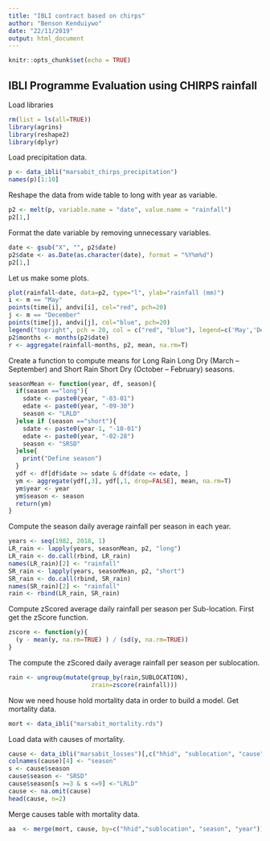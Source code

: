 ```yaml
---
title: "IBLI contract based on chirps"
author: "Benson Kenduiywo"
date: "22/11/2019"
output: html_document
---
```


```r
knitr::opts_chunk$set(echo = TRUE)
```

## IBLI Programme Evaluation using CHIRPS rainfall

 Load libraries
 
```r
rm(list = ls(all=TRUE))
library(agrins)
library(reshape2)
library(dplyr)

```

Load precipitation data.

```r
p <- data_ibli("marsabit_chirps_precipitation")
names(p)[1:10]

```

Reshape the data from wide table to long with year as variable.

```r
p2 <- melt(p, variable.name = "date", value.name = "rainfall")
p2[1,]

```

Format the date variable by removing unnecessary variables.

```r
date <- gsub("X", "", p2$date)
p2$date <- as.Date(as.character(date), format = "%Y%m%d")
p2[1,]

```

Let us make some plots.


```r
plot(rainfall~date, data=p2, type="l", ylab="rainfall (mm)")
i <- m == "May"
points(time[i], andvi[i], col="red", pch=20)
j <- m == "December"
points(time[j], andvi[j], col="blue", pch=20)
legend("topright", pch = 20, col = c("red", "blue"), legend=c('May','December'), title="Month")
p2$months <- months(p2$date)
r <- aggregate(rainfall~months, p2, mean, na.rm=T)

```

Create a function to compute means for Long Rain Long Dry (March -- September) and Short Rain Short Dry (October -- February) seasons.

```r
seasonMean <- function(year, df, season){
  if(season =="long"){
    sdate <- paste0(year, "-03-01")
    edate <- paste0(year, "-09-30")
    season <- "LRLD"
  }else if (season =="short"){
    sdate <- paste0(year-1, "-10-01")
    edate <- paste0(year, "-02-28")
    season <- "SRSD"
  }else{
    print("Define season")
  }
  ydf <- df[df$date >= sdate & df$date <= edate, ]
  ym <- aggregate(ydf[,3], ydf[,1, drop=FALSE], mean, na.rm=T)
  ym$year <- year
  ym$season <- season
  return(ym)
}

```

Compute the season daily average rainfall per season in each year.

```r
years <- seq(1982, 2018, 1)
LR_rain <- lapply(years, seasonMean, p2, "long")
LR_rain <- do.call(rbind, LR_rain)
names(LR_rain)[2] <- "rainfall"
SR_rain <- lapply(years, seasonMean, p2, "short")
SR_rain <- do.call(rbind, SR_rain)
names(SR_rain)[2] <- "rainfall"
rain <- rbind(LR_rain, SR_rain)

```

Compute zScored average daily rainfall per season per Sub-location. First get the zScore function.

```r

zscore <- function(y){
  (y - mean(y, na.rm=TRUE) ) / (sd(y, na.rm=TRUE))
}

```

The compute the zScored daily average rainfall per season per sublocation.

```r
rain <- ungroup(mutate(group_by(rain,SUBLOCATION), 
                       zrain=zscore(rainfall)))

```

Now we need house hold mortality data in order to build a model. Get mortality data.

```r
mort <- data_ibli("marsabit_mortality.rds")

```

Load data with causes of mortality.

```r
cause <- data_ibli("marsabit_losses")[,c("hhid", "sublocation", "cause","month", "year")]
colnames(cause)[4] <- "season"
s <- cause$season
cause$season <- "SRSD"
cause$season[s >=3 & s <=9] <-"LRLD"
cause <- na.omit(cause)
head(cause, n=2)

```


Merge causes table with mortality data.

```r
aa  <- merge(mort, cause, by=c("hhid","sublocation", "season", "year"))
```



